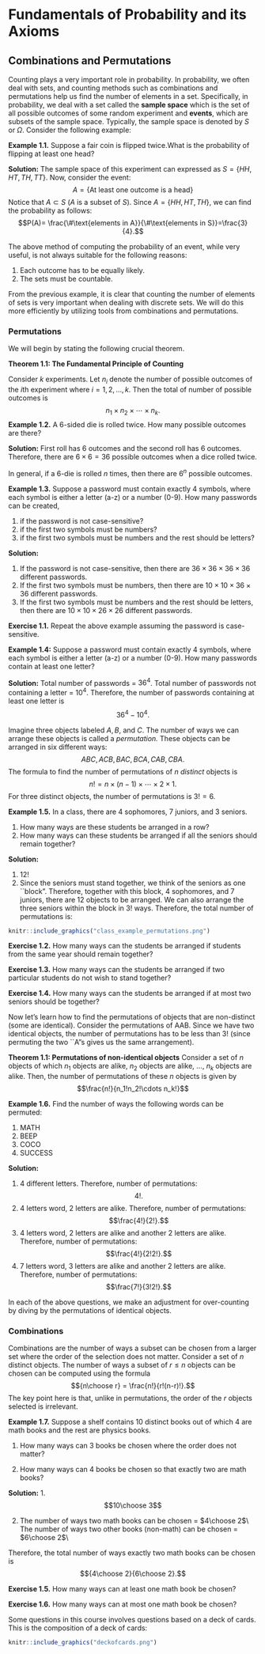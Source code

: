 # Fundamentals of Probability and its Axioms

## Combinations and Permutations
Counting plays a very important role in probability. In probability, we often deal with sets, and counting methods such as combinations and permutations help us find the number of elements in a set. Specifically, in probability, we deal with a set called the **sample space** which is the set of all possible outcomes of some random experiment and **events**, which are subsets of the sample space. Typically, the sample space is denoted by $S$ or $\Omega.$ Consider the following example:

**Example 1.1.**
Suppose a fair coin is flipped twice.What is the probability of flipping at least one head?

**Solution:**
The sample space of this experiment can expressed as             $S=\{HH,HT,TH,TT\}$. Now, consider the event:
$$A=\{\text{At least one outcome is a head}\}$$
Notice that $A\subset S$ ($A$ is a subset of $S$). Since $A=\{HH,HT,TH\},$ we can find the probability as follows:
$$P(A)= \frac{\#\text{elements in A}}{\#\text{elements in S}}=\frac{3}{4}.$$

The above method of computing the probability of an event, while very useful, is not always suitable for the following reasons:

  1. Each outcome has to be equally likely.
  2. The sets must be countable. 
  
From the previous example, it is clear that counting the number of elements of sets is very important when dealing with discrete sets. We will do this more efficiently by utilizing tools from combinations and permutations.

### Permutations

We will begin by stating the following crucial theorem.

**Theorem 1.1: The Fundamental Principle of Counting**

Consider $k$ experiments. Let $n_i$ denote the number of possible outcomes of the $i$th experiment where $i=1,2,\dots,k.$ Then the total of number of possible outcomes is
$$n_1\times n_2\times\cdots\times n_k.$$
**Example 1.2.** 
A 6-sided die is rolled twice. How many possible outcomes are there? 

**Solution:**
First roll has 6 outcomes and the second roll has 6 outcomes. Therefore, there are $6\times 6 = 36$ possible outcomes when a dice rolled twice. 

In general, if a 6-die is rolled $n$ times, then there are $6^n$ possible outcomes. 

**Example 1.3.** 
Suppose a password must contain exactly 4 symbols, where each symbol is either a letter (a-z) or a number (0-9). How many passwords can be created,

1. if the password is not case-sensitive?
2. if the first two symbols must be numbers? 
3. if the first two symbols must be numbers and the rest should be letters?

**Solution:**

1. If the password is not case-sensitive, then there are $36\times36\times36\times36$ different passwords. 
2. If the first two symbols must be numbers, then there are $10\times10\times36\times36$ different passwords.
3. If the first two symbols must be numbers and the rest should be letters, then there are $10\times10\times26\times26$ different passwords.
 
 **Exercise 1.1.** 
Repeat the above example assuming the password is case-sensitive. 

**Example 1.4:**
Suppose a password must contain exactly 4 symbols, where each symbol is either a letter (a-z) or a number (0-9). How many passwords contain at least one letter? 

**Solution:** 
Total number of passwords = $36^4$. 
Total number of passwords not containing a letter = $10^4$. 
Therefore, the number of passwords containing at least one letter is $$36^4-10^4.$$

Imagine three objects labeled $A,B,$ and $C.$ The number of ways we can arrange these objects is called a *permutation.* These objects can be arranged in six different ways:
$$ABC, ACB, BAC, BCA, CAB, CBA.$$
The formula to find the number of permutations of $n$ *distinct* objects is $$n!=n\times (n-1)\times\cdots\times 2\times 1.$$
For three distinct objects, the number of permutations is $3!=6.$

**Example 1.5.**
In a class, there are 4 sophomores, 7 juniors, and 3 seniors. 

  1. How many ways are these students be arranged in a row? 
  2. How many ways can these students be arranged if all the seniors should remain together? 
  
**Solution:** 

1. $12!$
2. Since the seniors must stand together, we think of the seniors as one ``block". Therefore, together with this block, 4 sophomores, and 7 juniors, there are 12 objects to be arranged. We can also arrange the three seniors within the block in $3!$ ways. Therefore, the total number of permutations is:

```r
knitr::include_graphics("class_example_permutations.png")
```

**Exercise 1.2.**
    How many ways can the students be arranged if students from the same year should remain together? 

**Exercise 1.3.**
    How many ways can the students be arranged if two particular students do not wish to stand together? 
    
**Exercise 1.4.**
    How many ways can the students be arranged if at most two seniors should be together? 

Now let's learn how to find the permutations of objects that are non-distinct (some are identical). Consider the permutations of AAB. Since we have two identical objects, the number of permutations has to be less than $3!$ (since permuting the two ``A"s gives us the same arrangement). 

**Theorem 1.1: Permutations of non-identical objects**
Consider a set of $n$ objects of which $n_1$ objects are alike, $n_2$ objects are alike, $\dots$, $n_k$ objects are alike. Then, the number of permutations of these $n$ objects is given by
    $$\frac{n!}{n_1!n_2!\cdots n_k!}$$

**Example 1.6.**
Find the number of ways the following words can be permuted:

1. MATH
2. BEEP
3. COCO
4. SUCCESS

**Solution:** 

1. 4 different letters. Therefore, number of permutations: $$4!.$$
2. 4 letters word, 2 letters are alike. Therefore, number of permutations:  $$\frac{4!}{2!}.$$
3. 4 letters word, 2 letters are alike and another 2 letters are alike. Therefore, number of permutations:  $$\frac{4!}{2!2!}.$$
4. 7 letters word, 3 letters are alike and another 2 letters are alike. Therefore, number of permutations:  $$\frac{7!}{3!2!}.$$
 
In each of the above questions, we make an adjustment for over-counting by diving by the permutations of identical objects.

### Combinations
Combinations are the number of ways a subset can be chosen from a larger set where the order of the selection does not matter. Consider a set of $n$ distinct objects. The number of ways a subset of $r\leq n$ objects can be chosen can be computed using the formula $${n\choose r} = \frac{n!}{r!(n-r)!}.$$
The key point here is that, unlike in permutations, the order of the $r$ objects selected is irrelevant. 

**Example 1.7.**
 Suppose a shelf contains 10 distinct books out of which 4 are math books and the rest are physics books. 
 
1. How many ways can 3 books be chosen where the order does not matter? 
   
2. How many ways can 4 books be chosen so that exactly two are math books? 

**Solution:**
1. $$10\choose 3$$

2. The number of ways two math books can be chosen = $4\choose 2$\\
  The number of ways two other books (non-math) can be chosen = $6\choose 2$\\

Therefore, the total number of ways exactly two math books can be chosen is
        $${4\choose 2}{6\choose 2}.$$

**Exercise 1.5.**
How many ways can at least one math book be chosen?

**Exercise 1.6.**
How many ways can at most one math book be chosen?


Some questions in this course involves questions based on a deck of cards. This is the composition of a deck of cards:

```r
knitr::include_graphics("deckofcards.png")
``` 


